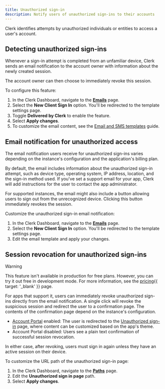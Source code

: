 ```yaml
---
title: Unauthorized sign-in
description: Notify users of unauthorized sign-ins to their accounts
---
```


Clerk identifies attempts by unauthorized individuals or entities to access a user's account.

## Detecting unauthorized sign-ins

Whenever a sign-in attempt is completed from an unfamiliar device, Clerk sends an email notification to the account owner with information about the newly created session.

The account owner can then choose to immediately revoke this session.

To configure this feature:

1. In the Clerk Dashboard, navigate to the [**Emails**](https://dashboard.clerk.com/last-active?path=customization/email) page.
1. Select the **New Client Sign In** option. You'll be redirected to the template settings page.
1. Toggle **Delivered by Clerk** to enable the feature.
1. Select **Apply changes**.
1. To customize the email content, see the [Email and SMS templates](/docs/authentication/configuration/email-sms-templates) guide.

## Email notification for unauthorized access

The email notification users receive for unauthorized sign-ins varies depending on the instance's configuration and the application's billing plan.

By default, the email includes information about the unauthorized sign-in attempt, such as device type, operating system, IP address, location, and the sign-in method used. If you've set a support email for your app, Clerk will add instructions for the user to contact the app administrator.

For supported instances, the email might also include a button allowing users to sign out from the unrecognized device. Clicking this button immediately revokes the session.

Customize the unauthorized sign-in email notification:

1. In the Clerk Dashboard, navigate to the [**Emails**](https://dashboard.clerk.com/last-active?path=customization/email) page.
1. Select the **New Client Sign In** option. You'll be redirected to the template settings page.
1. Edit the email template and apply your changes.

## Session revocation for unauthorized sign-ins

> [!WARNING]
> This feature isn't available in production for free plans. However, you can try it out free in development mode. For more information, see the [pricing](/pricing){{ target: '_blank' }} page.

For apps that support it, users can immediately revoke unauthorized sign-ins directly from the email notification. A single click will revoke the suspicious session and redirect the user to a confirmation page. The contents of the confirmation page depend on the instance's configuration.

- [Account Portal](/docs/customization/account-portal/overview) enabled: The user is redirected to the [Unauthorized sign-in](/docs/customization/account-portal/overview#unauthorized-sign-in) page, where content can be customized based on the app's theme.
- Account Portal disabled: Users see a plain text confirmation of successful session revocation.

In either case, after revoking, users must sign in again unless they have an active session on their device.

To customize the URL path of the unauthorized sign-in page:

1. In the Clerk Dashboard, navigate to the [**Paths**](https://dashboard.clerk.com/last-active?path=paths) page.
1. Edit the **Unauthorized sign in page** path.
1. Select **Apply changes**.
